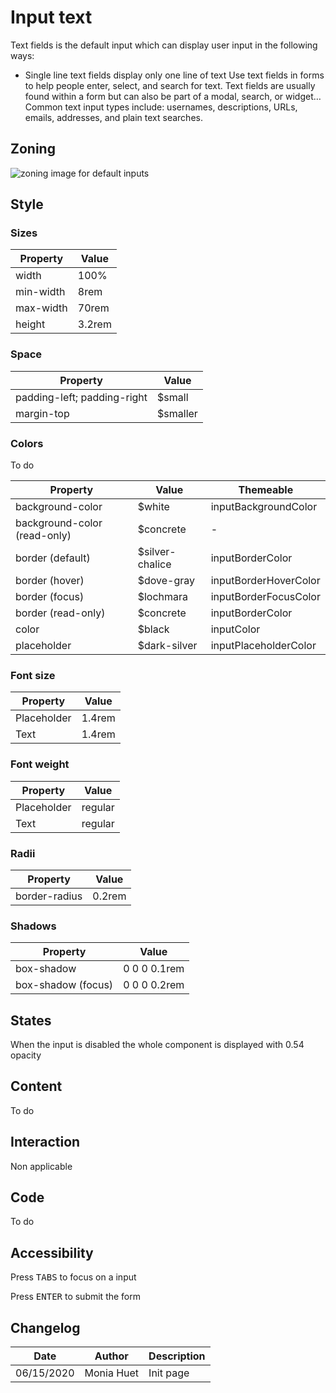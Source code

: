 

<Meta title="Components/Form/Fields/Text" />

# Input text

Text fields is the default input which can display user input in the following ways:
- Single line text fields display only one line of text
Use text fields in forms to help people enter, select, and search for text. 
Text fields are usually found within a form but can also be part of a modal, search, or widget… 
Common text input types include: usernames, descriptions, URLs, emails, addresses, and plain text searches.

## Zoning

<img src={InputZoning} alt="zoning image for default inputs" className="full" class="full" />

## Style

### Sizes

| Property                       | Value             | 
| ------------------------------ | ----------------- | 
| width           	             | 100%              | 
| min-width                      | 8rem              | 
| max-width                      | 70rem             | 
| height    			    	 | 3.2rem            | 

### Space

| Property                       | Value             | 
| ------------------------------ | ----------------- | 
| padding-left; padding-right    | $small            | 
| margin-top                     | $smaller          |

### Colors

To do

| Property                       | Value                               | Themeable				 |
| ------------------------------ | ----------------------------------- | ----------------------- |
| background-color               | $white                              | inputBackgroundColor	 |
| background-color (read-only)   | $concrete                           | -						 |
| border (default)               | $silver-chalice                     | inputBorderColor		 |
| border (hover)                 | $dove-gray                          | inputBorderHoverColor	 |
| border (focus)                 | $lochmara                           | inputBorderFocusColor	 |
| border (read-only)             | $concrete	                       | inputBorderColor		 |
| color							 | $black 							   | inputColor	   			 |
| placeholder                    | $dark-silver                        | inputPlaceholderColor   |

### Font size

| Property                       | Value             | 
| ------------------------------ | ----------------- |
| Placeholder					 | 1.4rem 			 |
| Text 							 | 1.4rem 			 |  

### Font weight

| Property                       | Value             | 
| ------------------------------ | ----------------- |
| Placeholder					 | regular			 |
| Text 							 | regular 			 |  

### Radii
 
| Property                       | Value             | 
| ------------------------------ | ----------------- | 
| border-radius			         | 0.2rem            |

### Shadows

| Property                       | Value             | 
| ------------------------------ | ----------------- | 
| box-shadow			         | 0 0 0 0.1rem      |
| box-shadow (focus)	         | 0 0 0 0.2rem      |

## States

<Preview>
    <Story name="default">
        <Form.Text label="Input" />
    </Story>
    <Story name="loading">
        <Form.Text label="Loading Input" loading />
    </Story>
    <Story name="disabled">
        <Form.Text label="Disabled Input" disabled />
    </Story>
    <Story name="read-only">
        <Form.Text label="Read-Only Input" readOnly />
    </Story>
</Preview>

When the input is disabled the whole component is displayed with 0.54 opacity

## Content

To do

## Interaction

Non applicable 

## Code

To do

## Accessibility

Press <kbd>TABS</kbd> to focus on a input

Press <kbd>ENTER</kbd> to submit the form

## Changelog

| Date       | Author | Description |
| ---------- | ------ | ----------- |
| 06/15/2020 | Monia Huet  | Init page   |

